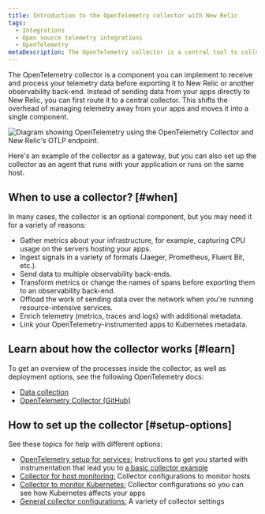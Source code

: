 ```yaml
---
title: Introduction to the OpenTelemetry collector with New Relic
tags:
  - Integrations
  - Open source telemetry integrations
  - OpenTelemetry
metaDescription: The OpenTelemetry collector is a central tool to collect, process, and export your telemetry to New Relic and beyond.
---
```



The OpenTelemetry collector is a component you can implement to receive and process your telemetry data before exporting it to New Relic or another observability back-end. Instead of sending data from your apps directly to New Relic, you can first route it to a central collector. This shifts the overhead of managing telemetry away from your apps and moves it into a single component.

<img
  title="Diagram of OTLP with collector"
  alt="Diagram showing OpenTelemetry using the OpenTelemetry Collector and New Relic's OTLP endpoint."
  src={nativeOtlpWithCollector}
/>

<figcaption>
  Here's an example of the collector as a gateway, but you can also set up the collector as an agent that runs with your application or runs on the same host.
</figcaption>

## When to use a collector? [#when]

In many cases, the collector is an optional component, but you may need it for a variety of reasons:

* Gather metrics about your infrastructure, for example, capturing CPU usage on the servers hosting your apps.
* Ingest signals in a variety of formats (Jaeger, Prometheus, Fluent Bit, etc.).
* Send data to multiple observability back-ends.
* Transform metrics or change the names of spans before exporting them to an observability back-end.
* Offload the work of sending data over the network when you're running resource-intensive services.
* Enrich telemetry (metrics, traces and logs) with additional metadata.
* Link your OpenTelemetry-instrumented apps to Kubernetes metadata.

## Learn about how the collector works [#learn]

To get an overview of the processes inside the collector, as well as deployment options, see the following OpenTelemetry docs:

* [Data collection](https://opentelemetry.io/docs/concepts/data-collection/)
* [OpenTelemetry Collector (GitHub)](https://github.com/open-telemetry/opentelemetry-collector/blob/main/README.md)

## How to set up the collector [#setup-options]

See these topics for help with different options:

* [OpenTelemetry setup for services:](/docs/more-integrations/open-source-telemetry-integrations/opentelemetry/opentelemetry-setup#collector-export) Instructions to get you started with instrumentation that lead you to [a basic collector example](/docs/more-integrations/open-source-telemetry-integrations/opentelemetry/collector/opentelemetry-collector-basic)
* [Collector for host monitoring:](/docs/more-integrations/open-source-telemetry-integrations/opentelemetry/collector/opentelemetry-collector-infra-hosts) Collector configurations to monitor hosts
* [Collector to monitor Kubernetes:](/docs/kubernetes-pixie/kubernetes-integration/advanced-configuration/link-otel-applications-kubernetes) Collector configurations so you can see how Kubernetes affects your apps
* [General collector configurations:](/docs/more-integrations/open-source-telemetry-integrations/opentelemetry/collector/opentelemetry-collector-configs) A variety of collector settings
